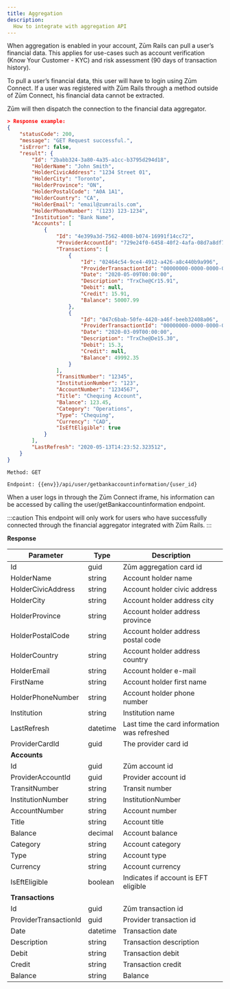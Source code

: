```yaml
---
title: Aggregation
description:
  How to integrate with aggregation API
---
```

When aggregation is enabled in your account, Zūm Rails can pull a user’s financial data. This applies for use-cases such as account verification (Know Your Customer - KYC) and risk assessment (90 days of transaction history).

To pull a user’s financial data, this user will have to login using Zūm Connect. If a user was registered with Zūm Rails through a method outside of Zūm Connect, his financial data cannot be extracted.

Zūm will then dispatch the connection to the financial data aggregator.

```json
> Response example:
{
    "statusCode": 200,
    "message": "GET Request successful.",
    "isError": false,
    "result": {
        "Id": "2babb324-3a80-4a35-a1cc-b3795d294d18",
        "HolderName": "John Smith",
        "HolderCivicAddress": "1234 Street 01",
        "HolderCity": "Toronto",
        "HolderProvince": "ON",
        "HolderPostalCode": "A0A 1A1",
        "HolderCountry": "CA",
        "HolderEmail": "email@zumrails.com",
        "HolderPhoneNumber": "(123) 123-1234",
        "Institution": "Bank Name",
        "Accounts": [
            {
                "Id": "4e399a3d-7562-4008-b074-16991f14cc72",
                "ProviderAccountId": "729e24f0-6458-40f2-4afa-08d7a8df7f42",
                "Transactions": [
                    {
                        "Id": "02464c54-9ce4-4912-a426-a8c440b9a996",
                        "ProviderTransactiontId": "00000000-0000-0000-0000-000000000000",
                        "Date": "2020-05-09T00:00:00",
                        "Description": "TrxChe@Cr15.91",
                        "Debit": null,
                        "Credit": 15.91,
                        "Balance": 50007.99
                    },
                    {
                        "Id": "047c6bab-50fe-4420-a46f-beeb32408a06",
                        "ProviderTransactiontId": "00000000-0000-0000-0000-000000000000",
                        "Date": "2020-03-09T00:00:00",
                        "Description": "TrxChe@De15.30",
                        "Debit": 15.3,
                        "Credit": null,
                        "Balance": 49992.35
                    }
                ],
                "TransitNumber": "12345",
                "InstitutionNumber": "123",
                "AccountNumber": "1234567",
                "Title": "Chequing Account",
                "Balance": 123.45,
                "Category": "Operations",
                "Type": "Chequing",
                "Currency": "CAD",
                "IsEftEligible": true
            }
        ],
        "LastRefresh": "2020-05-13T14:23:52.323512",
    }
}
```

`Method: GET`

`Endpoint: {{env}}/api/user/getbankaccountinformation/{user_id}`

When a user logs in through the Zūm Connect iframe, his information can be accessed by calling the user/getBankaccountinformation endpoint.

:::caution
This endpoint will only work for users who have successfully connected through the financial aggregator integrated with Zūm Rails.
:::

**Response**

Parameter | Type | Description
--------- | ------- | -----------
Id | guid | Zūm aggregation card id
HolderName | string | Account holder name
HolderCivicAddress | string | Account holder civic address
HolderCity | string | Account holder address city
HolderProvince | string | Account holder address province
HolderPostalCode | string | Account holder address postal code
HolderCountry | string | Account holder address country
HolderEmail | string | Account holder e-mail
FirstName | string | Account holder first name
HolderPhoneNumber | string | Account holder phone number
Institution | string | Institution name
LastRefresh | datetime | Last time the card information was refreshed
ProviderCardId | guid | The provider card id
**Accounts** | |
Id | guid | Zūm account id
ProviderAccountId | guid | Provider account id
TransitNumber | string | Transit number
InstitutionNumber | string | InstitutionNumber
AccountNumber | string | Account number
Title | string | Account title
Balance | decimal | Account balance
Category | string | Account category
Type | string | Account type
Currency | string | Account currency
IsEftEligible | boolean | Indicates if account is EFT eligible
**Transactions** | |
Id | guid | Zūm transaction id
ProviderTransactionId | guid | Provider transaction id
Date | datetime | Transaction date
Description | string | Transaction description
Debit | string | Transaction debit
Credit | string | Transaction credit
Balance | string | Balance
